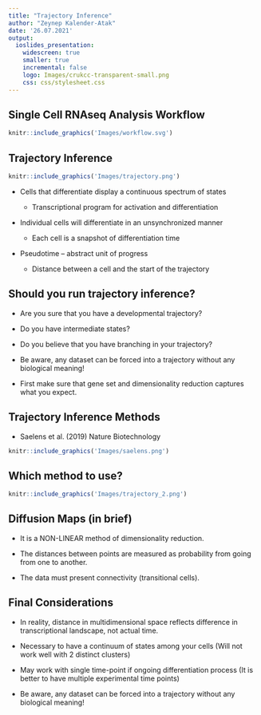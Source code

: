 ```yaml
---
title: "Trajectory Inference"
author: "Zeynep Kalender-Atak"
date: '26.07.2021'
output:
  ioslides_presentation:
    widescreen: true
    smaller: true
    incremental: false 
    logo: Images/crukcc-transparent-small.png
    css: css/stylesheet.css
---
```


## Single Cell RNAseq Analysis Workflow

```r
knitr::include_graphics('Images/workflow.svg')
```

## Trajectory Inference 

```r
knitr::include_graphics('Images/trajectory.png')
```

* Cells that differentiate display a continuous spectrum of states
  
  + Transcriptional program for activation and differentiation
  
* Individual cells will differentiate in an unsynchronized manner
  
  + Each cell is a snapshot of differentiation time
  
* Pseudotime – abstract unit of progress

  + Distance between a cell and the start of the trajectory
  
## Should you run trajectory inference? 

* Are you sure that you have a developmental trajectory?

* Do you have intermediate states?

* Do you believe that you have branching in your trajectory?

* Be aware, any dataset can be forced into a trajectory without any biological meaning!

* First make sure that gene set and dimensionality reduction captures what you expect. 

## Trajectory Inference Methods

* Saelens et al. (2019) Nature Biotechnology

```r
knitr::include_graphics('Images/saelens.png')
```

## Which method to use? 

```r
knitr::include_graphics('Images/trajectory_2.png')
```

## Diffusion Maps (in brief)

* It is a NON-LINEAR method of dimensionality reduction.

* The distances between points are measured as probability from going from one to another.

* The data must present connectivity (transitional cells).

## Final Considerations 

* In reality, distance in multidimensional space reflects difference in transcriptional landscape, not actual time.

* Necessary to have a continuum of states among your cells (Will not work well with 2 distinct clusters) 

* May work with single time-point if ongoing differentiation process (It is better to have multiple experimental time points) 

* Be aware, any dataset can be forced into a trajectory without any biological meaning!

## 